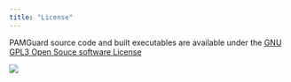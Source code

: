 ```yaml
---
title: "License"
---
```


PAMGuard source code and built executables are available under the [GNU GPL3 Open Souce software License](https://www.gnu.org/licenses/gpl-3.0.en.html)

![](images/gplv3-rounded-red-180x60.jpg) 
